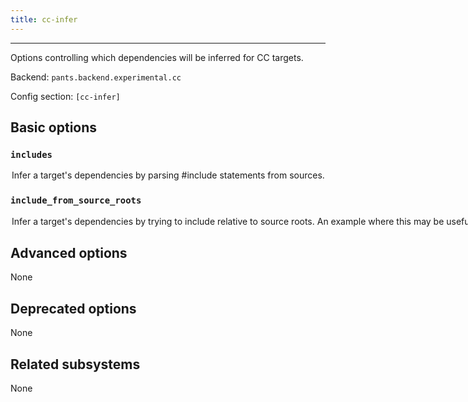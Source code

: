 ```yaml
---
title: cc-infer
---
```



---

Options controlling which dependencies will be inferred for CC targets.

Backend: <span className="color--primary">`pants.backend.experimental.cc`</span>

Config section: <span className="color--primary">`[cc-infer]`</span>

<span className={styles.options}>

## Basic options

### `includes`

<Option
  cli_repr={`--[no-]cc-infer-includes`}
  env_repr='PANTS_CC_INFER_INCLUDES'
  default_repr={`True`}
>

Infer a target&#x27;s dependencies by parsing #include statements from sources.

</Option>

### `include_from_source_roots`

<Option
  cli_repr={`--[no-]cc-infer-include-from-source-roots`}
  env_repr='PANTS_CC_INFER_INCLUDE_FROM_SOURCE_ROOTS'
  default_repr={`True`}
>

Infer a target&#x27;s dependencies by trying to include relative to source roots.

An example where this may be useful is if you have a a file at `root/include/mylib/foo.h` which may be referenced via `#include "mylib/foo.h"`. This option will allow you to correctly infer dependencies if you have a source root at `root/{include}` and searching for `mylib/foo.h` relative to the that source root.

The inferred files take part in compilation, and the source root is added to the compilation include search path (https://clang.llvm.org/docs/ClangCommandLineReference.html#include-path-management) with command line arguments prefixed by the &#x27;-I&#x27; flag.

</Option>

## Advanced options

None

## Deprecated options

None

## Related subsystems

None

</span>
